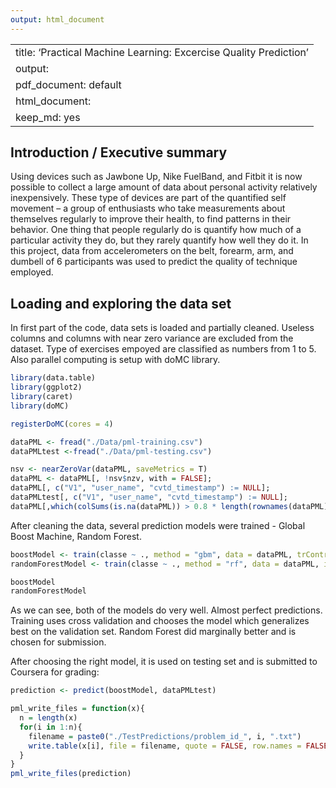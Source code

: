```yaml
---
output: html_document
---
```

---
title: 'Practical Machine Learning: Excercise Quality Prediction'
output:
  pdf_document: default
  html_document:
    keep_md: yes
  ---

## Introduction / Executive summary

Using devices such as Jawbone Up, Nike FuelBand, and Fitbit it is now possible to collect a large amount of data about personal activity relatively inexpensively. These type of devices are part of the quantified self movement – a group of enthusiasts who take measurements about themselves regularly to improve their health, to find patterns in their behavior. One thing that people regularly do is quantify how much of a particular activity they do, but they rarely quantify how well they do it. In this project, data from accelerometers on the belt, forearm, arm, and dumbell of 6 participants was used to predict the quality of technique employed.

## Loading and exploring the data set

In first part of the code, data sets is loaded and partially cleaned. Useless columns and columns with near zero variance are excluded from the dataset. Type of exercises empoyed are classified as numbers from 1 to 5. Also parallel computing is setup with doMC library.

```r
library(data.table)
library(ggplot2)
library(caret)
library(doMC)

registerDoMC(cores = 4)

dataPML <- fread("./Data/pml-training.csv")
dataPMLtest <-fread("./Data/pml-testing.csv")

nsv <- nearZeroVar(dataPML, saveMetrics = T)
dataPML <- dataPML[, !nsv$nzv, with = FALSE];
dataPML[, c("V1", "user_name", "cvtd_timestamp") := NULL];
dataPMLtest[, c("V1", "user_name", "cvtd_timestamp") := NULL];
dataPML[,which(colSums(is.na(dataPML)) > 0.8 * length(rownames(dataPML))) := NULL, with = FALSE];


```

After cleaning the data, several prediction models were trained - Global Boost Machine, Random Forest.

```r

boostModel <- train(classe ~ ., method = "gbm", data = dataPML, trControl = trainControl(method = "cv", number = 10, allowParallel = TRUE))
randomForestModel <- train(classe ~ ., method = "rf", data = dataPML, importance = T, trControl = trainControl(method = "cv", number = 10, allowParallel = TRUE))


```
```r
boostModel
randomForestModel

```

As we can see, both of the models do very well. Almost perfect predictions. Training uses cross validation and chooses the model which generalizes best on the validation set. Random Forest did marginally better and is chosen for submission. 

After choosing the right model, it is used on testing set and is submitted to Coursera for grading:

```r

prediction <- predict(boostModel, dataPMLtest)

pml_write_files = function(x){
  n = length(x)
  for(i in 1:n){
    filename = paste0("./TestPredictions/problem_id_", i, ".txt")
    write.table(x[i], file = filename, quote = FALSE, row.names = FALSE, col.names = FALSE)
  }
}
pml_write_files(prediction)
```

